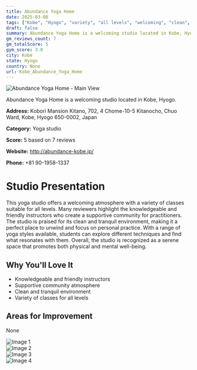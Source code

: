 ```yaml
---
title: Abundance Yoga Home
date: 2025-03-08
tags: ["Kobe", "Hyogo", "variety", "all levels", "welcoming", "clean", "Kobe"]  
draft: false
summary: Abundance Yoga Home is a welcoming studio located in Kobe, Hyogo.
gm_reviews_count: 7
gm_totalScore: 5
gym_score: 3.0
city: Kobe
state: Hyogo
country: None
url: Kobe_Abundance_Yoga_Home
---
```


<div className="aspect-[16/9] relative my-8">
  <img 
    src="https://lh5.googleusercontent.com/p/AF1QipOqFzTIKD0jTaSSaN0yquX53J5jsGIlF-TcJGYO=w1920-h1080-k-no"
    alt="Abundance Yoga Home - Main View"
    className="object-cover absolute inset-0 w-full h-full rounded-lg"
  />
</div>

Abundance Yoga Home is a welcoming studio located in Kobe, Hyogo.

**Address:** Kobori Mansion Kitano, 702, 4 Chome-10-5 Kitanocho, Chuo Ward, Kobe, Hyogo 650-0002, Japan

**Category:** Yoga studio

**Score:** 5 based on 7 reviews

**Website:** http://abundance-kobe.jp/

**Phone:** +81 90-1958-1337

# Studio Presentation

This yoga studio offers a welcoming atmosphere with a variety of classes suitable for all levels. Many reviewers highlight the knowledgeable and friendly instructors who create a supportive community for practitioners. The studio is praised for its clean and tranquil environment, making it a perfect place to unwind and focus on personal practice. With a range of yoga styles available, students can explore different techniques and find what resonates with them. Overall, the studio is recognized as a serene space that promotes both physical and mental well-being.

## Why You'll Love It

- Knowledgeable and friendly instructors
- Supportive community atmosphere
- Clean and tranquil environment
- Variety of classes for all levels

## Areas for Improvement

None

<div className="grid grid-cols-1 xl:grid-cols-2 gap-4 my-8">
<div className="aspect-[4/3] relative"><img src="https://lh5.googleusercontent.com/p/AF1QipMcS9MUboqRgITzprCyQeMCp6BVrpn9rnRUFdeY=w1920-h1080-k-no" alt="Image 1" className="object-cover absolute inset-0 w-full h-full rounded-lg" /></div>
<div className="aspect-[4/3] relative"><img src="https://lh5.googleusercontent.com/p/AF1QipPbUjzr0gowLiRD2vhSwQwc8WWTvjzGw7BYdZZh=w1920-h1080-k-no" alt="Image 2" className="object-cover absolute inset-0 w-full h-full rounded-lg" /></div>
<div className="aspect-[4/3] relative"><img src="https://lh5.googleusercontent.com/p/AF1QipMUFWsRLqVCXo_M47UxoZNuQY58phO9pAEcwjvL=w1920-h1080-k-no" alt="Image 3" className="object-cover absolute inset-0 w-full h-full rounded-lg" /></div>
<div className="aspect-[4/3] relative"><img src="https://lh5.googleusercontent.com/p/AF1QipOPCstiCPEzJLr6updANloSnwjsOe0jP6ZbWF0u=w1920-h1080-k-no" alt="Image 4" className="object-cover absolute inset-0 w-full h-full rounded-lg" /></div>
</div>